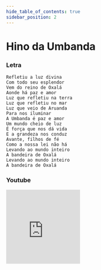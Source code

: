 ```yaml
---
hide_table_of_contents: true
sidebar_position: 2
---
```


# Hino da Umbanda

### Letra

```
Refletiu a luz divina
Com todo seu esplendor
Vem do reino de Oxalá
Aonde há paz e amor
Luz que refletiu na terra
Luz que refletiu no mar
Luz que veio de Aruanda
Para nos iluminar
A Umbanda é paz e amor
Um mundo cheio de luz
É força que nos dá vida
E a grandeza nos conduz
Avante, filhos de fé
Como a nossa lei não há
Levando ao mundo inteiro
A bandeira de Oxalá
Levando ao mundo inteiro
A bandeira de Oxalá
```

### Youtube

<iframe
  width="200"
  height="200"
  src="https://www.youtube.com/embed/o6pN0ZIx27M?si=fbdCFFzQLjYsnzX3"
  title="YouTube video player"
  frameborder="0"
  allow="accelerometer; autoplay; clipboard-write; encrypted-media; gyroscope; picture-in-picture; web-share"
  referrerpolicy="strict-origin-when-cross-origin"
  allowfullscreen
></iframe>
